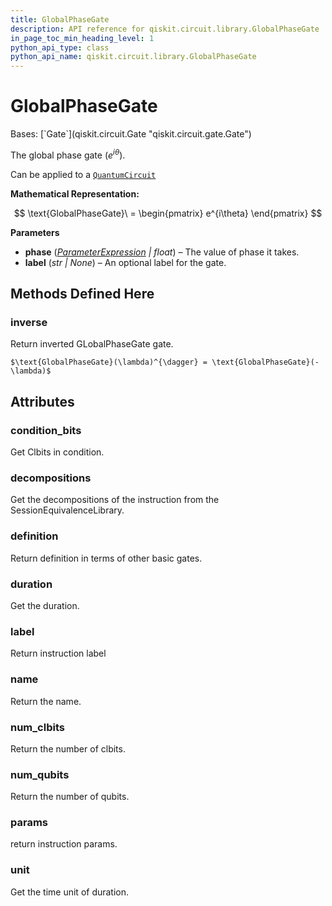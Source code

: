```yaml
---
title: GlobalPhaseGate
description: API reference for qiskit.circuit.library.GlobalPhaseGate
in_page_toc_min_heading_level: 1
python_api_type: class
python_api_name: qiskit.circuit.library.GlobalPhaseGate
---
```


# GlobalPhaseGate

<Class id="qiskit.circuit.library.GlobalPhaseGate" isDedicatedPage={true} github="https://github.com/qiskit/qiskit/tree/stable/0.24/qiskit/circuit/library/standard_gates/global_phase.py" signature="GlobalPhaseGate(phase, label=None)">
  Bases: [`Gate`](qiskit.circuit.Gate "qiskit.circuit.gate.Gate")

  The global phase gate ($e^{i\theta}$).

  Can be applied to a [`QuantumCircuit`](qiskit.circuit.QuantumCircuit "qiskit.circuit.QuantumCircuit")

  **Mathematical Representation:**

$$
\text{GlobalPhaseGate}\ =
\begin{pmatrix}
e^{i\theta}
\end{pmatrix}
$$

  **Parameters**

  *   **phase** ([*ParameterExpression*](qiskit.circuit.ParameterExpression "qiskit.circuit.parameterexpression.ParameterExpression") *| float*) – The value of phase it takes.
  *   **label** (*str | None*) – An optional label for the gate.

  ## Methods Defined Here

  <span id="qiskit-circuit-library-globalphasegate-inverse" />

  ### inverse

  <Function id="qiskit.circuit.library.GlobalPhaseGate.inverse" name="inverse" signature="GlobalPhaseGate.inverse()">
    Return inverted GLobalPhaseGate gate.

    $\text{GlobalPhaseGate}(\lambda)^{\dagger} = \text{GlobalPhaseGate}(-\lambda)$
  </Function>

  ## Attributes

  ### condition\_bits

  <Attribute id="qiskit.circuit.library.GlobalPhaseGate.condition_bits" name="condition_bits">
    Get Clbits in condition.
  </Attribute>

  ### decompositions

  <Attribute id="qiskit.circuit.library.GlobalPhaseGate.decompositions" name="decompositions">
    Get the decompositions of the instruction from the SessionEquivalenceLibrary.
  </Attribute>

  ### definition

  <Attribute id="qiskit.circuit.library.GlobalPhaseGate.definition" name="definition">
    Return definition in terms of other basic gates.
  </Attribute>

  ### duration

  <Attribute id="qiskit.circuit.library.GlobalPhaseGate.duration" name="duration">
    Get the duration.
  </Attribute>

  ### label

  <Attribute id="qiskit.circuit.library.GlobalPhaseGate.label" name="label">
    Return instruction label
  </Attribute>

  ### name

  <Attribute id="qiskit.circuit.library.GlobalPhaseGate.name" name="name">
    Return the name.
  </Attribute>

  ### num\_clbits

  <Attribute id="qiskit.circuit.library.GlobalPhaseGate.num_clbits" name="num_clbits">
    Return the number of clbits.
  </Attribute>

  ### num\_qubits

  <Attribute id="qiskit.circuit.library.GlobalPhaseGate.num_qubits" name="num_qubits">
    Return the number of qubits.
  </Attribute>

  ### params

  <Attribute id="qiskit.circuit.library.GlobalPhaseGate.params" name="params">
    return instruction params.
  </Attribute>

  ### unit

  <Attribute id="qiskit.circuit.library.GlobalPhaseGate.unit" name="unit">
    Get the time unit of duration.
  </Attribute>
</Class>

